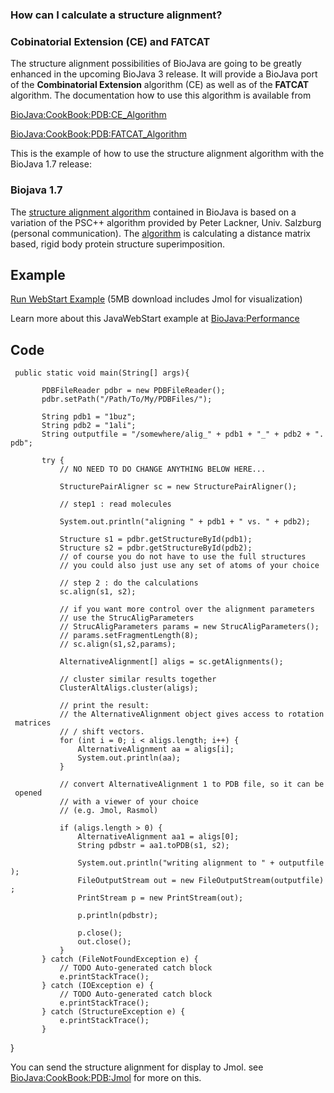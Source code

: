 ===How can I calculate a structure alignment?===

=== Cobinatorial Extension (CE)  and FATCAT === 

The structure alignment possibilities of BioJava are going to be greatly enhanced in the upcoming BioJava 3 release. It will provide a BioJava port of the '''Combinatorial Extension''' algorithm (CE) as well as of the '''FATCAT''' algorithm. The documentation how to use this algorithm is available from 

[[BioJava:CookBook:PDB:CE_Algorithm]] 

[[BioJava:CookBook:PDB:FATCAT_Algorithm]]


This is the example of how to use the structure alignment algorithm with the BioJava 1.7 release:

===Biojava 1.7===

The [[BioJava:CookBook:PDB:aboutalign|structure alignment algorithm]] contained in BioJava is 
based on a variation of the PSC++ algorithm provided by Peter Lackner, Univ. Salzburg
(personal communication). The [[BioJava:CookBook:PDB:aboutalign|algorithm]] is calculating a distance matrix based, rigid body protein structure superimposition.

== Example ==

[http://www.biojava.org/download/performance/biojava-structure-example1.jnlp Run WebStart Example] (5MB download includes Jmol for visualization)

Learn more about this JavaWebStart example at [[BioJava:Performance]]

== Code ==

<java>

  public static void main(String[] args){

 		PDBFileReader pdbr = new PDBFileReader();
		pdbr.setPath("/Path/To/My/PDBFiles/");

		String pdb1 = "1buz";
		String pdb2 = "1ali";
		String outputfile = "/somewhere/alig_" + pdb1 + "_" + pdb2 + ".pdb";

		try {
			// NO NEED TO DO CHANGE ANYTHING BELOW HERE...

			StructurePairAligner sc = new StructurePairAligner();

			// step1 : read molecules

			System.out.println("aligning " + pdb1 + " vs. " + pdb2);

			Structure s1 = pdbr.getStructureById(pdb1);
			Structure s2 = pdbr.getStructureById(pdb2);
			// of course you do not have to use the full structures
			// you could also just use any set of atoms of your choice

			// step 2 : do the calculations
			sc.align(s1, s2);

			// if you want more control over the alignment parameters
			// use the StrucAligParameters
			// StrucAligParameters params = new StrucAligParameters();
			// params.setFragmentLength(8);
			// sc.align(s1,s2,params);

			AlternativeAlignment[] aligs = sc.getAlignments();

			// cluster similar results together
			ClusterAltAligs.cluster(aligs);

			// print the result:
			// the AlternativeAlignment object gives access to rotation matrices
			// / shift vectors.
			for (int i = 0; i < aligs.length; i++) {
				AlternativeAlignment aa = aligs[i];
				System.out.println(aa);
			}

			// convert AlternativeAlignment 1 to PDB file, so it can be opened
			// with a viewer of your choice
			// (e.g. Jmol, Rasmol)

			if (aligs.length > 0) {
				AlternativeAlignment aa1 = aligs[0];
				String pdbstr = aa1.toPDB(s1, s2);

				System.out.println("writing alignment to " + outputfile);
				FileOutputStream out = new FileOutputStream(outputfile);
				PrintStream p = new PrintStream(out);

				p.println(pdbstr);

				p.close();
				out.close();
			}
		} catch (FileNotFoundException e) {
			// TODO Auto-generated catch block
			e.printStackTrace();
		} catch (IOException e) {
			// TODO Auto-generated catch block
			e.printStackTrace();
		} catch (StructureException e) {
			e.printStackTrace();
		}
}
</java>


You can send the structure alignment for display to Jmol. see [[BioJava:CookBook:PDB:Jmol]]
for more on this.